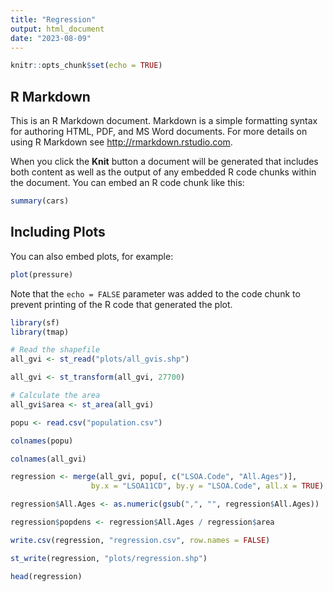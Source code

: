---
title: "Regression"
output: html_document
date: "2023-08-09"
---

```{r setup, include=FALSE}
knitr::opts_chunk$set(echo = TRUE)
```

## R Markdown

This is an R Markdown document. Markdown is a simple formatting syntax for authoring HTML, PDF, and MS Word documents. For more details on using R Markdown see <http://rmarkdown.rstudio.com>.

When you click the **Knit** button a document will be generated that includes both content as well as the output of any embedded R code chunks within the document. You can embed an R code chunk like this:

```{r cars}
summary(cars)
```

## Including Plots

You can also embed plots, for example:

```{r pressure, echo=FALSE}
plot(pressure)
```

Note that the `echo = FALSE` parameter was added to the code chunk to prevent printing of the R code that generated the plot.
```{r}
library(sf)
library(tmap)
```


```{r}
# Read the shapefile
all_gvi <- st_read("plots/all_gvis.shp")
```
```{r}
all_gvi <- st_transform(all_gvi, 27700)
```


```{r}
# Calculate the area
all_gvi$area <- st_area(all_gvi)
```

```{r}
popu <- read.csv("population.csv")
```
```{r}
colnames(popu)
```
```{r}
colnames(all_gvi)
```

```{r}
regression <- merge(all_gvi, popu[, c("LSOA.Code", "All.Ages")], 
                  by.x = "LSOA11CD", by.y = "LSOA.Code", all.x = TRUE)
```


```{r}
regression$All.Ages <- as.numeric(gsub(",", "", regression$All.Ages))
```


```{r}
regression$popdens <- regression$All.Ages / regression$area
```

```{r}
write.csv(regression, "regression.csv", row.names = FALSE)
```

```{r}
st_write(regression, "plots/regression.shp")
```
```{r}
head(regression)
```





